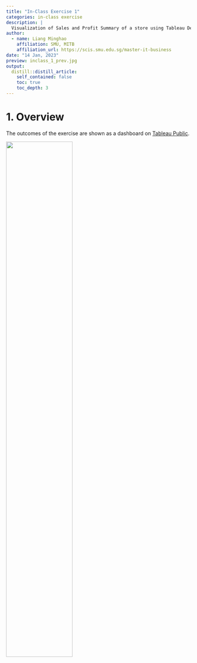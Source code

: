 ```yaml
---
title: "In-Class Exercise 1"
categories: in-class exercise
description: |
  Visualization of Sales and Profit Summary of a store using Tableau Desktop.
author:
  - name: Liang Minghao
    affiliation: SMU, MITB
    affiliation_url: https://scis.smu.edu.sg/master-it-business
date: "14 Jan, 2023"
preview: inclass_1_prev.jpg
output:
  distill::distill_article:
    self_contained: false
    toc: true
    toc_depth: 3
---
```


# 1. Overview
The outcomes of the exercise are shown as a dashboard on [Tableau Public](https://public.tableau.com/app/profile/minghao.liang/viz/inclass-exercise-1/Dashboard1). 

![ ](inclass_1_prev.jpg){width=60%}